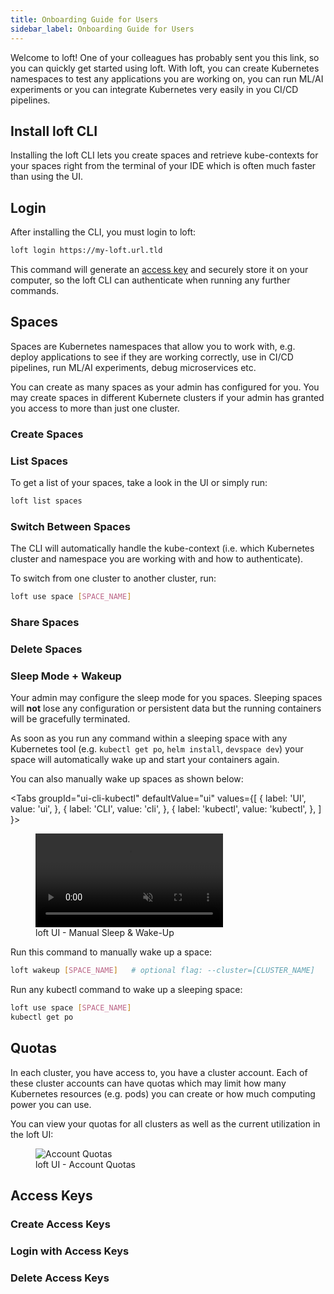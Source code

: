 ```yaml
---
title: Onboarding Guide for Users
sidebar_label: Onboarding Guide for Users
---
```




Welcome to loft! One of your colleagues has probably sent you this link, so you can quickly get started using loft. With loft, you can create Kubernetes namespaces to test any applications you are working on, you can run ML/AI experiments or you can integrate Kubernetes very easily in you CI/CD pipelines.


## Install loft CLI
Installing the loft CLI lets you create spaces and retrieve kube-contexts for your spaces right from the terminal of your IDE which is often much faster than using the UI.

<InstallCLIFragment/>


## Login
After installing the CLI, you must login to loft:
```bash
loft login https://my-loft.url.tld
```
This command will generate an [access key](#access-keys) and securely store it on your computer, so the loft CLI can authenticate when running any further commands.



## Spaces
Spaces are Kubernetes namespaces that allow you to work with, e.g. deploy applications to see if they are working correctly, use in CI/CD pipelines, run ML/AI experiments, debug microservices etc.

You can create as many spaces as your admin has configured for you. You may create spaces in different Kubernete clusters if your admin has granted you access to more than just one cluster.

### Create Spaces

<CreateSpacesFragment/>


### List Spaces
To get a list of your spaces, take a look in the UI or simply run:
```bash
loft list spaces
```


### Switch Between Spaces
The CLI will automatically handle the kube-context (i.e. which Kubernetes cluster and namespace you are working with and how to authenticate).

To switch from one cluster to another cluster, run:
```bash
loft use space [SPACE_NAME]
```


### Share Spaces

<ShareSpacesFragment/>


### Delete Spaces

<DeleteSpacesFragment/>


### Sleep Mode + Wakeup
Your admin may configure the sleep mode for you spaces. Sleeping spaces will **not** lose any configuration or persistent data but the running containers will be gracefully terminated.

As soon as you run any command within a sleeping space with any Kubernetes tool (e.g. `kubectl get po`, `helm install`, `devspace dev`) your space will automatically wake up and start your containers again.

You can also manually wake up spaces as shown below:

<Tabs
  groupId="ui-cli-kubectl"
  defaultValue="ui"
  values={[
    { label: 'UI', value: 'ui', },
    { label: 'CLI', value: 'cli', },
    { label: 'kubectl', value: 'kubectl', },
  ]
}>
<TabItem value="ui">

<figure class="frame">
  <video controls loop autoplay="true" muted>
    <source src="/docs/media/ui/spaces/sleep-mode/manual.mp4" type="video/mp4" />
  </video>
  <figcaption>loft UI - Manual Sleep &amp; Wake-Up</figcaption>
</figure>

</TabItem>
<TabItem value="cli">

Run this command to manually wake up a space:
```bash
loft wakeup [SPACE_NAME]   # optional flag: --cluster=[CLUSTER_NAME]
```

</TabItem>
<TabItem value="kubectl">

Run any kubectl command to wake up a sleeping space:
```bash
loft use space [SPACE_NAME]
kubectl get po
```

</TabItem>
</Tabs>


## Quotas
In each cluster, you have access to, you have a cluster account. Each of these cluster accounts can have quotas which may limit how many Kubernetes resources (e.g. pods) you can create or how much computing power you can use.

You can view your quotas for all clusters as well as the current utilization in the loft UI:

<figure class="frame">
  <img src="/docs/media/ui/quotas.png" alt="Account Quotas" />
  <figcaption>loft UI - Account Quotas</figcaption>
</figure>


## Access Keys

<WhatAreAccessKeysFragment/>


### Create Access Keys

<CreateAccessKeysFragment/>


### Login with Access Keys

<LoginAccessKeysFragment/>


### Delete Access Keys

<DeleteAccessKeysFragment/>


